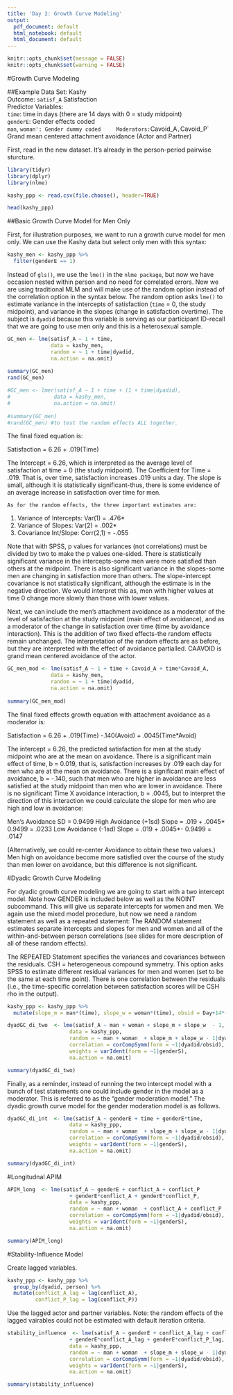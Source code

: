 ```yaml
---
title: 'Day 2: Growth Curve Modeling'
output:
  pdf_document: default
  html_notebook: default
  html_document: default
---
```

```r
knitr::opts_chunk$set(message = FALSE)
knitr::opts_chunk$set(warning = FALSE)
```

#Growth Curve Modeling

##Example Data Set: Kashy  
Outcome: `satisf_A` Satisfaction  
Predictor Variables:  
`time`: time in days (there are 14 days with 0 = study midpoint)  
`genderE`: Gender effects coded  
`man`, `woman': Gender dummy coded    
Moderators: `Cavoid_A`, `Cavoid_P` Grand mean centered attachment avoidance (Actor and Partner)   

First, read in the new dataset. It's already in the person-period pairwise sturcture. 

```r
library(tidyr)
library(dplyr)
library(nlme)

kashy_ppp <- read.csv(file.choose(), header=TRUE)

head(kashy_ppp)
```

##Basic Growth Curve Model for Men Only

First, for illustration purposes, we want to run a growth curve model for men only. We can use the Kashy data but select only men with this syntax:

```r
kashy_men <- kashy_ppp %>%
  filter(genderE == 1)
```

Instead of `gls()`, we use the `lme()` in the `nlme package`, but now we have occasion nested within person and no need for correlated errors. Now we are using traditional MLM and will make use of the random option instead of the correlation option in the syntax below. The random option asks `lme()` to estimate variance in the intercepts of satisfaction (`time` = 0, the study midpoint), and variance in the slopes (change in satisfaction overtime). The subject is `dyadid` because this variable is serving as our participant ID-recall that we are going to use men only and this is a heterosexual sample.  

```r
GC_men <- lme(satisf_A ~ 1 + time,
              data = kashy_men, 
              random = ~ 1 + time|dyadid,
              na.action = na.omit)
  
summary(GC_men)
rand(GC_men)
```

```r
#GC_men <- lmer(satisf_A ~ 1 + time + (1 + time|dyadid),
#              data = kashy_men, 
#              na.action = na.omit)
  
#summary(GC_men)
#rand(GC_men) #to test the random effects ALL together.
```

The final fixed equation is: 

Satisfaction = 6.26 + .019(Time)

The Intercept = 6.26, which is interpreted as the average level of satisfaction at time = 0 (the study midpoint). The Coefficient for Time = .019. That is, over time, satisfaction increases .019 units a day. The slope is small, although it is statistically significant-thus, there is some evidence of an average increase in satisfaction over time for men.
	
	As for the random effects, the three important estimates are: 

1.	Variance of Intercepts:  	Var(1) =  .476*
2.	Variance of Slopes:		Var(2) =  .002*
3.	Covariance Int/Slope:		Corr(2,1) = -.055

Note that with SPSS, p values for variances (not correlations) must be divided by two to make the p values one-sided. There is statistically significant variance in the intercepts-some men were more satisfied than others at the midpoint. There is also significant variance in the slopes-some men are changing in satisfaction more than others.  The slope-intercept covariance is not statistically significant, although the estimate is in the negative direction. We would interpret this as, men with higher values at time 0 change more slowly than those with lower values.

Next, we can include the men's attachment avoidance as a moderator of the level of satisfaction at the study midpoint (main effect of avoidance), and as a moderator of the change in satisfaction over time (time by avoidance interaction). This is the addition of two fixed effects-the random effects remain unchanged. The interpretation of the random effects are as before, but they are interpreted with the effect of avoidance partialled. CAAVOID is grand mean centered avoidance of the actor.

```r
GC_men_mod <- lme(satisf_A ~ 1 + time + Cavoid_A + time*Cavoid_A,
              data = kashy_men, 
              random = ~ 1 + time|dyadid,
              na.action = na.omit)
  
summary(GC_men_mod)
```

The final fixed effects growth equation with attachment avoidance as a moderator is:

Satisfaction = 6.26 + .019(Time) -.140(Avoid) + .0045(Time*Avoid)

The intercept = 6.26, the predicted satisfaction for men at the study midpoint who are at the mean on avoidance. There is a significant main effect of time, b = 0.019, that is, satisfaction increases by .019 each day for men who are at the mean on avoidance. There is a significant main effect of avoidance, b = -.140, such that men who are higher in avoidance are less satisfied at the study midpoint than men who are lower in avoidance. There is no significant Time X avoidance interaction, b = .0045, but to interpret the direction of this interaction we could calculate the slope for men who are high and low in avoidance: 

Men's Avoidance SD = 0.9499
High Avoidance (+1sd) Slope = .019 + .0045* 0.9499 = .0233
Low Avoidance (-1sd) Slope = .019 + .0045*- 0.9499 = .0147

(Alternatively, we could re-center Avoidance to obtain these two values.)  Men high on avoidance become more satisfied over the course of the study than men lower on avoidance, but this difference is not significant.

#Dyadic Growth Curve Modeling

For dyadic growth curve modeling we are going to start with a two intercept model. Note how GENDER is included below as well as the NOINT subcommand. This will give us separate intercepts for women and men. We again use the mixed model procedure, but now we need a random statement as well as a repeated statement:
The RANDOM statement estimates separate intercepts and slopes for men and women and all of the within-and-between person correlations (see slides for more description of all of these random effects).   

The REPEATED Statement specifies the variances and covariances between the residuals. CSH = heterogeneous compound symmetry. This option asks SPSS to estimate different residual variances for men and women (set to be the same at each time point). There is one correlation between the residuals (i.e., the time-specific correlation between satisfaction scores will be CSH rho in the output).

```r
kashy_ppp <- kashy_ppp %>%
  mutate(slope_m = man*(time), slope_w = woman*(time), obsid = Day+14*(dyadid-1))
```

```r
dyadGC_di_two  <- lme(satisf_A ~ man + woman + slope_m + slope_w  - 1, 
                    data = kashy_ppp, 
                    random = ~ man + woman  + slope_m + slope_w - 1|dyadid,
                    correlation = corCompSymm(form = ~1|dyadid/obsid),  
                    weights = varIdent(form = ~1|genderS),
                    na.action = na.omit)

summary(dyadGC_di_two)
```

Finally, as a reminder, instead of running the two intercept model with a bunch of test statements one could include gender in the model as a moderator. This is referred to as the "gender moderation model." The dyadic growth curve model for the gender moderation model is as follows. 

```r
dyadGC_di_int  <- lme(satisf_A ~ genderE + time + genderE*time, 
                    data = kashy_ppp, 
                    random = ~ man + woman  + slope_m + slope_w - 1|dyadid,
                    correlation = corCompSymm(form = ~1|dyadid/obsid),  
                    weights = varIdent(form = ~1|genderS),
                    na.action = na.omit)

summary(dyadGC_di_int)
```

#Longitudnal APIM

```r
APIM_long  <- lme(satisf_A ~ genderE + conflict_A + conflict_P
                    + genderE*conflict_A + genderE*conflict_P, 
                    data = kashy_ppp, 
                    random = ~ man + woman  + conflict_A + conflict_P - 1|dyadid,
                    correlation = corCompSymm(form = ~1|dyadid/obsid),  
                    weights = varIdent(form = ~1|genderS),
                    na.action = na.omit)

summary(APIM_long)
```

#Stability-Influence Model

Create lagged variables.

```r
kashy_ppp <- kashy_ppp %>%
  group_by(dyadid, person) %>%
  mutate(conflict_A_lag = lag(conflict_A),
         conflict_P_lag = lag(conflict_P))
```

Use the lagged actor and partner variables. Note: the random effects of the lagged vairables could not be estimated with default iteration criteria.  

```r
stability_influence  <- lme(satisf_A ~ genderE + conflict_A_lag + conflict_P_lag
                    + genderE*conflict_A_lag + genderE*conflict_P_lag, 
                    data = kashy_ppp, 
                    random = ~ man + woman  + slope_m + slope_w - 1|dyadid,
                    correlation = corCompSymm(form = ~1|dyadid/obsid),  
                    weights = varIdent(form = ~1|genderS),
                    na.action = na.omit)

summary(stability_influence)
```
